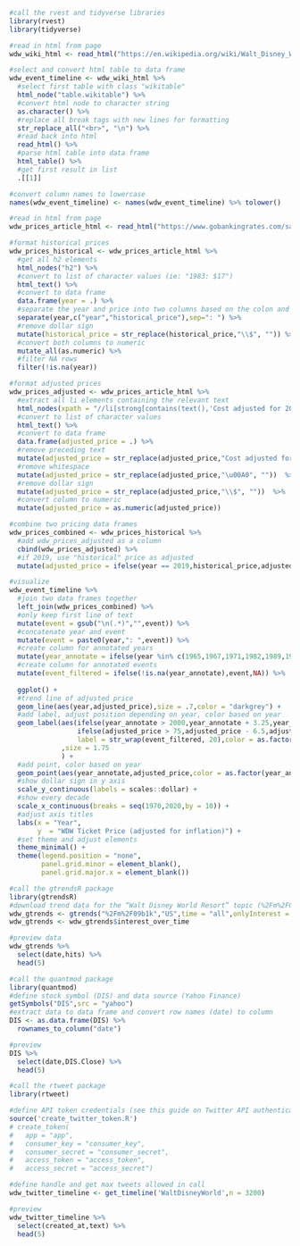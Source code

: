 ```r
#call the rvest and tidyverse libraries
library(rvest)
library(tidyverse)

#read in html from page
wdw_wiki_html <- read_html("https://en.wikipedia.org/wiki/Walt_Disney_World")

#select and convert html table to data frame
wdw_event_timeline <- wdw_wiki_html %>%
  #select first table with class "wikitable"  
  html_node("table.wikitable") %>%
  #convert html node to character string
  as.character() %>%
  #replace all break tags with new lines for formatting
  str_replace_all("<br>", "\n") %>%
  #read back into html
  read_html() %>%
  #parse html table into data frame
  html_table() %>% 
  #get first result in list
  .[[1]]

#convert column names to lowercase
names(wdw_event_timeline) <- names(wdw_event_timeline) %>% tolower()
```

```r
#read in html from page
wdw_prices_article_html <- read_html("https://www.gobankingrates.com/saving-money/entertainment/how-much-disney-world-cost-year-born/")

#format historical prices
wdw_prices_historical <- wdw_prices_article_html %>% 
  #get all h2 elements
  html_nodes("h2") %>% 
  #convert to list of character values (ie: "1983: $17")
  html_text() %>% 
  #convert to data frame
  data.frame(year = .) %>% 
  #separate the year and price into two columns based on the colon and space
  separate(year,c("year","historical_price"),sep=": ") %>% 
  #remove dollar sign
  mutate(historical_price = str_replace(historical_price,"\\$", "")) %>% 
  #convert both columns to numeric
  mutate_all(as.numeric) %>% 
  #filter NA rows
  filter(!is.na(year))

#format adjusted prices
wdw_prices_adjusted <- wdw_prices_article_html %>% 
  #extract all li elements containing the relevant text
  html_nodes(xpath = "//li[strong[contains(text(),'Cost adjusted for 2019 inflation:')]]") %>% 
  #convert to list of character values
  html_text() %>% 
  #convert to data frame
  data.frame(adjusted_price = .) %>% 
  #remove preceding text
  mutate(adjusted_price = str_replace(adjusted_price,"Cost adjusted for 2019 inflation\\:", ""))  %>% 
  #remove whitespace
  mutate(adjusted_price = str_replace(adjusted_price,"\u00A0", ""))  %>% 
  #remove dollar sign
  mutate(adjusted_price = str_replace(adjusted_price,"\\$", ""))  %>% 
  #convert column to numeric
  mutate(adjusted_price = as.numeric(adjusted_price))

#combine two pricing data frames
wdw_prices_combined <- wdw_prices_historical %>% 
  #add wdw_prices_adjusted as a column
  cbind(wdw_prices_adjusted) %>% 
  #if 2019, use "historical" price as adjusted
  mutate(adjusted_price = ifelse(year == 2019,historical_price,adjusted_price))
```

```r
#visualize
wdw_event_timeline %>% 
  #join two data frames together
  left_join(wdw_prices_combined) %>% 
  #only keep first line of text
  mutate(event = gsub("\n(.*)","",event)) %>% 
  #concatenate year and event
  mutate(event = paste0(year,": ",event)) %>% 
  #create column for annotated years
  mutate(year_annotate = ifelse(year %in% c(1965,1967,1971,1982,1989,1998,2008,2019),year,NA)) %>% 
  #create column for annotated events
  mutate(event_filtered = ifelse(!is.na(year_annotate),event,NA)) %>% 
  
  ggplot() +
  #trend line of adjusted price
  geom_line(aes(year,adjusted_price),size = .7,color = "darkgrey") +
  #add label, adjust position depending on year, color based on year
  geom_label(aes(ifelse(year_annotate > 2000,year_annotate + 3.25,year_annotate+3.75),
                 ifelse(adjusted_price > 75,adjusted_price - 6.5,adjusted_price-3),
                 label = str_wrap(event_filtered, 20),color = as.factor(year_annotate))
             ,size = 1.75
             ) +
  #add point, color based on year
  geom_point(aes(year_annotate,adjusted_price,color = as.factor(year_annotate)),size = 3) +
  #show dollar sign in y axis
  scale_y_continuous(labels = scales::dollar) +
  #show every decade
  scale_x_continuous(breaks = seq(1970,2020,by = 10)) +
  #adjust axis titles
  labs(x = "Year",
       y  = "WDW Ticket Price (adjusted for inflation)") +
  #set theme and adjust elements
  theme_minimal() +
  theme(legend.position = "none",
        panel.grid.minor = element_blank(),
        panel.grid.major.x = element_blank())
```

```r
#call the gtrendsR package
library(gtrendsR)
#download trend data for the “Walt Disney World Resort” topic (%2Fm%2F09b1k) in the United States, for all time (back to 2004), and only download interest trend data
wdw_gtrends <- gtrends("%2Fm%2F09b1k","US",time = "all",onlyInterest = T)
wdw_gtrends <- wdw_gtrends$interest_over_time

#preview data
wdw_gtrends %>% 
  select(date,hits) %>% 
  head(5)
```

```r
#call the quantmod package
library(quantmod)
#define stock symbol (DIS) and data source (Yahoo Finance)
getSymbols("DIS",src = "yahoo")
#extract data to data frame and convert row names (date) to column
DIS <- as.data.frame(DIS) %>% 
  rownames_to_column("date")

#preview
DIS %>% 
  select(date,DIS.Close) %>% 
  head(5)
```

```r
#call the rtweet package
library(rtweet)

#define API token credentials (see this guide on Twitter API authentication)
source('create_twitter_token.R')
# create_token(
#   app = "app",
#   consumer_key = "consumer_key",
#   consumer_secret = "consumer_secret",
#   access_token = "access_token",
#   access_secret = "access_secret")

#define handle and get max tweets allowed in call
wdw_twitter_timeline <- get_timeline('WaltDisneyWorld',n = 3200)

#preview
wdw_twitter_timeline %>% 
  select(created_at,text) %>% 
  head(5)
```